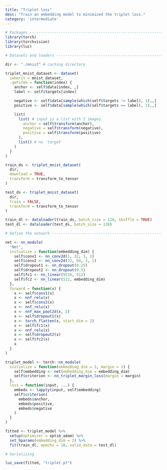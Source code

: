```yaml
---
title: "Triplet loss"
desc: "Train an embedding model to minimized the triplet loss."
category: 'intermediate'
---
```


```r
# Packages ----------------------------------------------------------------
library(torch)
library(torchvision)
library(luz)

# Datasets and loaders ----------------------------------------------------

dir <- "./mnist" # caching directory

triplet_mnist_dataset <- dataset(
  inherit = mnist_dataset,
  .getitem = function(index) {
    anchor <- self$data[index, ,]
    label <- self$targets[index]

    negative <- self$data[sample(which(self$targets != label), 1),,]
    positive <- self$data[sample(which(self$targets == label), 1),,]

    list(
      list( # input is a list with 3 images.
        anchor = self$transform(anchor),
        negative = self$transform(negative),
        positive = self$transform(positive)
      ),
      list() # no 'target'
    )
  }
)

train_ds <- triplet_mnist_dataset(
  dir,
  download = TRUE,
  transform = transform_to_tensor
)

test_ds <- triplet_mnist_dataset(
  dir,
  train = FALSE,
  transform = transform_to_tensor
)

train_dl <- dataloader(train_ds, batch_size = 128, shuffle = TRUE)
test_dl <- dataloader(test_ds, batch_size = 128)

# Define the network ------------------------------------------------------

net <- nn_module(
  "Net",
  initialize = function(embedding_dim) {
    self$conv1 <- nn_conv2d(1, 32, 3, 1)
    self$conv2 <- nn_conv2d(32, 64, 3, 1)
    self$dropout1 <- nn_dropout(0.25)
    self$dropout2 <- nn_dropout(0.5)
    self$fc1 <- nn_linear(9216, 512)
    self$fc2 <- nn_linear(512, embedding_dim)
  },
  forward = function(x) {
    x <- self$conv1(x)
    x <- nnf_relu(x)
    x <- self$conv2(x)
    x <- nnf_relu(x)
    x <- nnf_max_pool2d(x, 2)
    x <- self$dropout1(x)
    x <- torch_flatten(x, start_dim = 2)
    x <- self$fc1(x)
    x <- nnf_relu(x)
    x <- self$dropout2(x)
    x <- self$fc2(x)
    x
  }
)

triplet_model <- torch::nn_module(
  initialize = function(embedding_dim = 2, margin = 1) {
    self$embedding <- net(embedding_dim = embedding_dim)
    self$criterion <- nn_triplet_margin_loss(margin = margin)
  },
  loss = function(input, ...) {
    embeds <- lapply(input, self$embedding)
    self$criterion(
      embeds$anchor,
      embeds$positive,
      embeds$negative
    )
  }
)

fitted <- triplet_model %>%
  setup(optimizer = optim_adam) %>%
  set_hparams(embedding_dim = 2) %>%
  fit(train_dl, epochs = 10, valid_data = test_dl)

# Serializing

luz_save(fitted, "triplet.pt")
```


